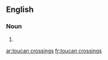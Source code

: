 ==English==

===Noun===
{{head|en|noun plural form}}

# {{plural of|toucan crossing|lang=en}}

[[ar:toucan crossings]]
[[fr:toucan crossings]]